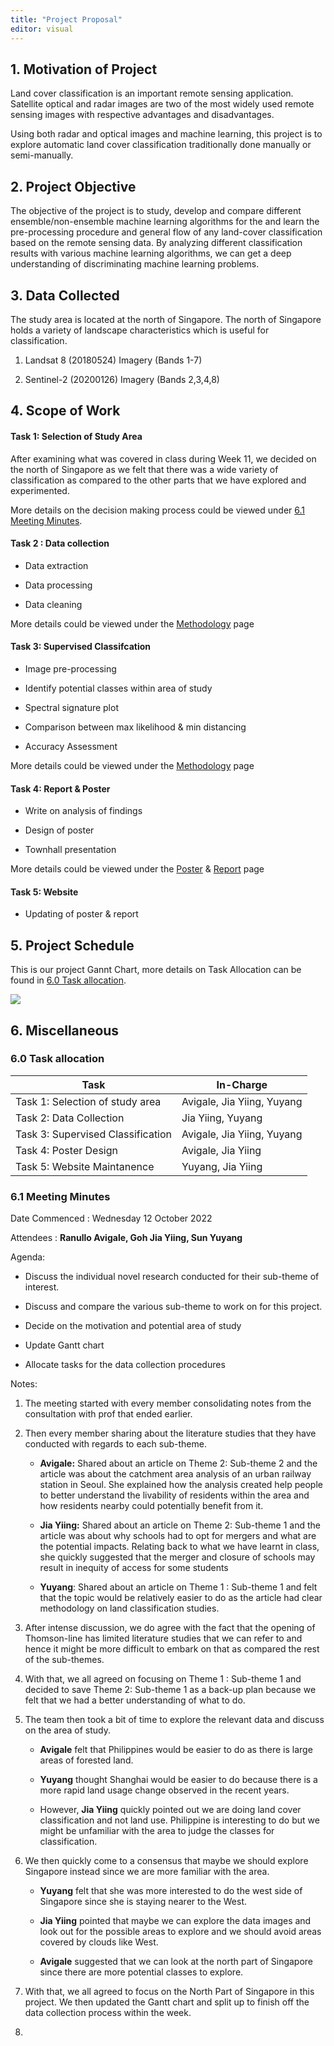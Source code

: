 ```yaml
---
title: "Project Proposal"
editor: visual
---
```


## 1. Motivation of Project

Land cover classification is an important remote sensing application. Satellite optical and radar images are two of the most widely used remote sensing images with respective advantages and disadvantages.

Using both radar and optical images and machine learning, this project is to explore automatic land cover classification traditionally done manually or semi-manually.

## 2. Project Objective

The objective of the project is to study, develop and compare different ensemble/non-ensemble machine learning algorithms for the and learn the pre-processing procedure and general flow of any land-cover classification based on the remote sensing data. By analyzing different classification results with various machine learning algorithms, we can get a deep understanding of discriminating machine learning problems.

## 3. Data Collected

The study area is located at the north of Singapore. The north of Singapore holds a variety of landscape characteristics which is useful for classification.

1.  Landsat 8 (20180524) Imagery (Bands 1-7)

2.  Sentinel-2 (20200126) Imagery (Bands 2,3,4,8)

## 4. Scope of Work

#### Task 1: Selection of Study Area

After examining what was covered in class during Week 11, we decided on the north of Singapore as we felt that there was a wide variety of classification as compared to the other parts that we have explored and experimented.

More details on the decision making process could be viewed under [6.1 Meeting Minutes].

#### Task 2 : Data collection

-   Data extraction

-   Data processing

-   Data cleaning

More details could be viewed under the [Methodology](https://gisproject-g2t11.netlify.app/methodology.html) page

#### Task 3: Supervised Classifcation

-   Image pre-processing

-   Identify potential classes within area of study

-   Spectral signature plot

-   Comparison between max likelihood & min distancing

-   Accuracy Assessment

More details could be viewed under the [Methodology](https://gisproject-g2t11.netlify.app/methodology.html) page

#### Task 4: Report & Poster 

-   Write on analysis of findings

-   Design of poster

-   Townhall presentation

More details could be viewed under the [Poster](https://gisproject-g2t11.netlify.app/poster.html) & [Report](https://gisproject-g2t11.netlify.app/findings.html) page

#### Task 5: Website

-   Updating of poster & report

## 5. Project Schedule

This is our project Gannt Chart, more details on Task Allocation can be found in [6.0 Task allocation].

[![](images/gant_4.png)](https://smu-my.sharepoint.com/:x:/g/personal/jygoh_2019_scis_smu_edu_sg/EZ5HsDgba5lAlflwt2EjbA4Bni3XYU2dZPNwZYJNk7b0NQ?e=GZPEkn)

## 6. Miscellaneous

### 6.0 Task allocation

| Task                              | In-Charge                  |
|-----------------------------------|----------------------------|
| Task 1: Selection of study area   | Avigale, Jia Yiing, Yuyang |
| Task 2: Data Collection           | Jia Yiing, Yuyang          |
| Task 3: Supervised Classification | Avigale, Jia Yiing, Yuyang |
| Task 4: Poster Design             | Avigale, Jia Yiing         |
| Task 5: Website Maintanence       | Yuyang, Jia Yiing          |

### 6.1 Meeting Minutes

Date Commenced : Wednesday 12 October 2022

Attendees : **Ranullo Avigale, Goh Jia Yiing, Sun Yuyang**

Agenda:

-   Discuss the individual novel research conducted for their sub-theme of interest.

-   Discuss and compare the various sub-theme to work on for this project.

-   Decide on the motivation and potential area of study

-   Update Gantt chart

-   Allocate tasks for the data collection procedures

Notes:

1.   The meeting started with every member consolidating notes from the consultation with prof that ended earlier.

2.  Then every member sharing about the literature studies that they have conducted with regards to each sub-theme.

    -   **Avigale:** Shared about an article on Theme 2: Sub-theme 2 and the article was about the catchment area analysis of an urban railway station in Seoul. She explained how the analysis created help people to better understand the livability of residents within the area and how residents nearby could potentially benefit from it.

    -   **Jia Yiing:** Shared about an article on Theme 2: Sub-theme 1 and the article was about why schools had to opt for mergers and what are the potential impacts. Relating back to what we have learnt in class, she quickly suggested that the merger and closure of schools may result in inequity of access for some students

    -   **Yuyang**: Shared about an article on Theme 1 : Sub-theme 1 and felt that the topic would be relatively easier to do as the article had clear methodology on land classification studies.

3.  After intense discussion, we do agree with the fact that the opening of Thomson-line has limited literature studies that we can refer to and hence it might be more difficult to embark on that as compared the rest of the sub-themes.

4.  With that, we all agreed on focusing on Theme 1 : Sub-theme 1 and decided to save Theme 2: Sub-theme 1 as a back-up plan because we felt that we had a better understanding of what to do.

5.  The team then took a bit of time to explore the relevant data and discuss on the area of study.

    -   **Avigale** felt that Philippines would be easier to do as there is large areas of forested land.

    -   **Yuyang** thought Shanghai would be easier to do because there is a more rapid land usage change observed in the recent years.

    -   However, **Jia Yiing** quickly pointed out we are doing land cover classification and not land use. Philippine is interesting to do but we might be unfamiliar with the area to judge the classes for classification.

6.  We then quickly come to a consensus that maybe we should explore Singapore instead since we are more familiar with the area.

    -   **Yuyang** felt that she was more interested to do the west side of Singapore since she is staying nearer to the West.

    -   **Jia Yiing** pointed that maybe we can explore the data images and look out for the possible areas to explore and we should avoid areas covered by clouds like West.

    -   **Avigale** suggested that we can look at the north part of Singapore since there are more potential classes to explore.

7.  With that, we all agreed to focus on the North Part of Singapore in this project. We then updated the Gantt chart and split up to finish off the data collection process within the week.

8.  
